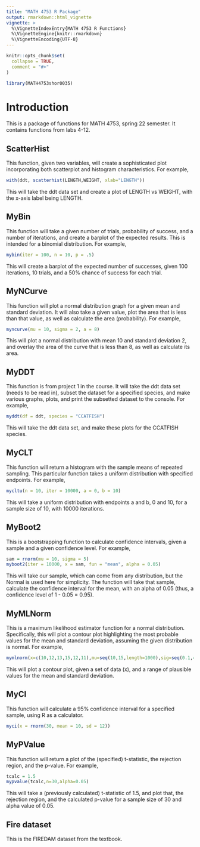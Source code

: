 ```yaml
---
title: "MATH 4753 R Package"
output: rmarkdown::html_vignette
vignette: >
  %\VignetteIndexEntry{MATH 4753 R Functions}
  %\VignetteEngine{knitr::rmarkdown}
  %\VignetteEncoding{UTF-8}
---
```


```r
knitr::opts_chunk$set(
  collapse = TRUE,
  comment = "#>"
)
```

```r
library(MATH4753shor0035)
```


# Introduction

This is a package of functions for MATH 4753, spring 22 semester. It contains functions from labs 4-12.

## ScatterHist

This function, given two variables, will create a sophisticated plot incorporating both scatterplot and histogram characteristics. For example,

```r
with(ddt, scatterhist(LENGTH,WEIGHT, xlab="LENGTH"))
```

This will take the ddt data set and create a plot of LENGTH vs WEIGHT, with the x-axis label being LENGTH.

## MyBin

This function will take a given number of trials, probability of success, and a number of iterations, and create a barplot of the expected results. This is intended for a binomial distribution. For example,

```r
mybin(iter = 100, n = 10, p = .5)
```

This will create a barplot of the expected number of successes, given 100 iterations, 10 trials, and a 50% chance of success for each trial.

## MyNCurve

This function will plot a normal distribution graph for a given mean and standard deviation. It will also take a given value, plot the area that is less than that value, as well as calculate the area (probability). For example,

```r
myncurve(mu = 10, sigma = 2, a = 8)
```

This will plot a normal distribution with mean 10 and standard deviation 2, and overlay the area of the curve that is less than 8, as well as calculate its area.

## MyDDT

This function is from project 1 in the course. It will take the ddt data set (needs to be read in), subset the dataset for a specified species, and make various graphs, plots, and print the subsetted dataset to the console. For example,

```r
myddt(df = ddt, species = "CCATFISH")
```

This will take the ddt data set, and make these plots for the CCATFISH species.

## MyCLT

This function will return a histogram with the sample means of repeated sampling. This particular function takes a uniform distribution with specified endpoints. For example,

```r
mycltu(n = 10, iter = 10000, a = 0, b = 10)
```

This will take a uniform distribution with endpoints a and b, 0 and 10, for a sample size of 10, with 10000 iterations. 

## MyBoot2

This is a bootstrapping function to calculate confidence intervals, given a sample and a given confidence level. For example,

```r
sam = rnorm(mu = 10, sigma = 5)
myboot2(iter = 10000, x = sam, fun = "mean", alpha = 0.05)
```

This will take our sample, which can come from any distribution, but the Normal is used here for simplicity. The function will take that sample, calculate the confidence interval for the mean, with an alpha of 0.05 (thus, a confidence level of 1 - 0.05 = 0.95).

## MyMLNorm

This is a maximum likelihood estimator function for a normal distribution. Specifically, this will plot a contour plot highlighting the most probable values for the mean and standard deviation, assuming the given distribution is normal. For example,

```r
mymlnorm(x=c(10,12,13,15,12,11),mu=seq(10,15,length=1000),sig=seq(0.1,4,length=1000))
```

This will plot a contour plot, given a set of data (x), and a range of plausible values for the mean and standard deviation.

## MyCI

This function will calculate a 95% confidence interval for a specified sample, using R as a calculator. 

```r
myci(x = rnorm(30, mean = 10, sd = 12))
```


## MyPValue

This function will return a plot of the (specified) t-statistic, the rejection region, and the p-value. For example,

```r
tcalc = 1.5
mypvalue(tcalc,n=30,alpha=0.05)
```

This will take a (previously calculated) t-statistic of 1.5, and plot that, the rejection region, and the calculated p-value for a sample size of 30 and alpha value of 0.05.

## Fire dataset

This is the FIREDAM dataset from the textbook.
